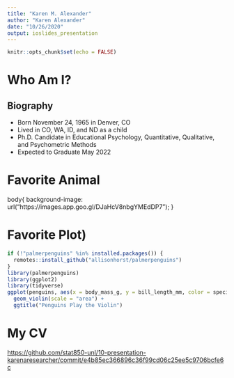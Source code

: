 ```yaml
---
title: "Karen M. Alexander"
author: "Karen Alexander"
date: "10/26/2020"
output: ioslides_presentation
---
```


```r
knitr::opts_chunk$set(echo = FALSE)
```

# Who Am I?

## Biography

- Born November 24,  1965 in Denver, CO
- Lived in CO, WA, ID, and ND as a child
- Ph.D. Candidate in Educational Psychology, Quantitative, Qualitative, and Psychometric Methods
- Expected to Graduate May 2022

# Favorite Animal
body{
  background-image: url("https://images.app.goo.gl/DJaHcV8nbgYMEdDP7");
}

# Favorite Plot)
```r
if (!"palmerpenguins" %in% installed.packages()) {
  remotes::install_github("allisonhorst/palmerpenguins")
}
library(palmerpenguins)
library(ggplot2)
library(tidyverse)
ggplot(penguins, aes(x = body_mass_g, y = bill_length_mm, color = species)) +
  geom_violin(scale = "area") +
  ggtitle("Penguins Play the Violin")
```

# My CV

<https://github.com/stat850-unl/10-presentation-karenaresearcher/commit/e4b85ec366896c36f99cd06c25ee5c9706bcfe6c>

